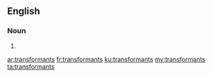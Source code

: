 ==English==

===Noun===
{{head|en|plural}}

# {{plural of|transformant|lang=en|nocat=1}}

[[ar:transformants]]
[[fr:transformants]]
[[ku:transformants]]
[[my:transformants]]
[[ta:transformants]]
